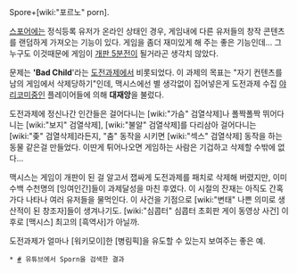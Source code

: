 Spore+[wiki:"포르노" porn].

[[스포어]]에는 정식등록 유저가 온라인 상태인 경우, 게임내에 다른 유저들의 창작 콘텐츠를 랜덤하게 가져오는 기능이 있다. 게임을 좀더 재미있게 해 주는 좋은 기능인데... 그 누구도 이것때문에 게임이 [[개판 5분전]]이 될거라곤 생각치 않았다.

문제는 ''''Bad Child''''라는 [[도전과제]]에서 비롯되었다. 이 과제의 목표는 "자기 컨텐츠를 남의 게임에서 삭제당하기"인데, 맥시스에선 별 생각없이 집어넣은게 도전과제 수집 [[야리코미]]중인 플레이어들에 의해 '''대재앙'''을 불렀다.

도전과제에 정신나간 인간들은 걸어다니는 [wiki:"가슴" 검열삭제]나 폴짝폴짝 뛰어다니는 [wiki:"보지" 검열삭제], [wiki:"불알" 검열삭제]를 다리삼아 걸어다니는 [wiki:"좆" 검열삭제]라든지, "춤" 동작을 시키면 [wiki:"섹스" 검열삭제] 동작을 하는 동물 같은걸 만들었다. 이딴게 튀어나오면 게임하는 사람은 기겁하고 삭제할 수밖에 없다...

맥시스는 게임이 개판이 된 걸 알고서 잽싸게 도전과제를 패치로 삭제해 버렸지만, 이미 수백 수천명의 [잉여인간]들이 과제달성을 마친 후였다. 이 시절의 잔재는 아직도 간혹가다 나타나 여러 유저들을 물먹인다. 이 사건을 기점으로 [wiki:"변태" 나쁜 의미로 생산적이 된 창조자]들이 생겨나기도. [wiki:"심콥터" 심콥터 초회판 게이 동영상 사건] 이후로 [맥시스] 최고의 [흑역사]가 아닐까.

도전과제가 얼마나 [워키모이]한 [병림픽]을 유도할 수 있는지 보여주는 좋은 예.

 * [http://www.youtube.com/results?search_query=sporn&aq=f #] 유튜브에서 Sporn을 검색한 결과
